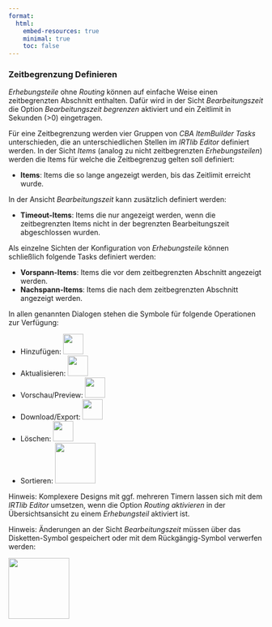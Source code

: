 ```yaml
---
format:
  html:
    embed-resources: true
    minimal: true 
    toc: false
---
```


### Zeitbegrenzung Definieren

*Erhebungsteile* ohne *Routing* können auf einfache Weise einen zeitbegrenzten Abschnitt enthalten. Dafür wird in der Sicht *Bearbeitungszeit* die Option *Bearbeitungszeit begrenzen* aktiviert und ein Zeitlimit in Sekunden (>0) eingetragen. 

Für eine Zeitbegrenzung werden vier Gruppen von *CBA ItemBuilder* *Tasks* unterschieden, die an unterschiedlichen Stellen im *IRTlib Editor* definiert werden. In der Sicht *Items* (analog zu nicht zeitbegrenzten *Erhebungsteilen*) werden die Items für welche die Zeitbegrenzug gelten soll definiert: 

* **Items**: Items die so lange angezeigt werden, bis das Zeitlimit erreicht wurde.

In der Ansicht *Bearbeitungszeit* kann zusätzlich definiert werden:

* **Timeout-Items**: Items die nur angezeigt werden, wenn die zeitbegrenzten Items nicht in der begrenzten Bearbeitungszeit abgeschlossen wurden.

Als einzelne Sichten der Konfiguration von *Erhebungsteile* können schließlich folgende Tasks definiert werden:

* **Vorspann-Items**: Items die vor dem zeitbegrenzten Abschnitt angezeigt werden. 
* **Nachspann-Items**: Items die nach dem zeitbegrenzten Abschnitt angezeigt werden. 

In allen genannten Dialogen stehen die Symbole für folgende Operationen zur Verfügung:

* Hinzufügen: ![](img/screenshot-add-project-plus-icon.png){width="40"}
* Aktualisieren: ![](img/screenshot-update-item-icon-01.png){width="40"}
* Vorschau/Preview: ![](img/screenshot-preview-icon-01.png){width="40"}
* Download/Export: ![](img/screenshot-download-item-icon-01.png){width="40"}
* Löschen: ![](img/screenshot-delete-item-icon-01.png){width="40"}
* Sortieren: ![](img/screenshot-sort-items-icon-01.png){width="80"}

Hinweis: Komplexere Designs mit ggf. mehreren Timern lassen sich mit dem *IRTlib Editor* umsetzen, wenn die Option *Routing aktivieren* in der Übersichtsansicht zu einem *Erhebungsteil* aktiviert ist. 

Hinweis: Änderungen an der Sicht *Bearbeitungszeit* müssen über das Disketten-Symbol gespeichert oder mit dem Rückgängig-Symbol verwerfen werden:

![](img/screenshot-icons-undo-and-save-01.png){width="120" fig-align="left"}

